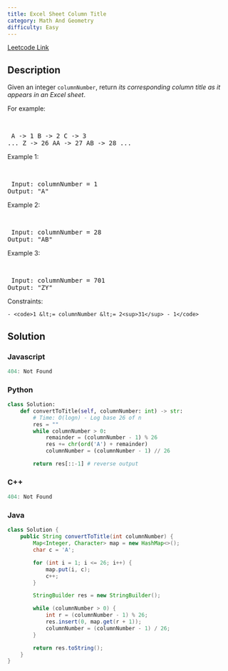 ```yaml
---
title: Excel Sheet Column Title
category: Math And Geometry
difficulty: Easy
---
```


<Callout>

[Leetcode Link](https://leetcode.com/problems/excel-sheet-column-title)

</Callout>

## Description
Given an integer <code>columnNumber</code>, return *its corresponding column title as it appears in an Excel sheet*.

For example:

<br /><pre className="overflow-x-auto">
A -&gt; 1
B -&gt; 2
C -&gt; 3
...
Z -&gt; 26
AA -&gt; 27
AB -&gt; 28 
...
</pre>

 
Example 1:

<br /><pre className="overflow-x-auto">
Input: columnNumber = 1
Output: &quot;A&quot;
</pre>

Example 2:

<br /><pre className="overflow-x-auto">
Input: columnNumber = 28
Output: &quot;AB&quot;
</pre>

Example 3:

<br /><pre className="overflow-x-auto">
Input: columnNumber = 701
Output: &quot;ZY&quot;
</pre>

 
Constraints:


	- <code>1 &lt;= columnNumber &lt;= 2<sup>31</sup> - 1</code>



## Solution

### Javascript
```javascript
404: Not Found
```
### Python
```python
class Solution:
    def convertToTitle(self, columnNumber: int) -> str:
        # Time: O(logn) - Log base 26 of n
        res = ""
        while columnNumber > 0:
            remainder = (columnNumber - 1) % 26
            res += chr(ord('A') + remainder)
            columnNumber = (columnNumber - 1) // 26

        return res[::-1] # reverse output

```
### C++
```cpp
404: Not Found
```
### Java
```java
class Solution {
    public String convertToTitle(int columnNumber) {
        Map<Integer, Character> map = new HashMap<>();
        char c = 'A';

        for (int i = 1; i <= 26; i++) {
            map.put(i, c);
            c++;
        }

        StringBuilder res = new StringBuilder();

        while (columnNumber > 0) {
            int r = (columnNumber - 1) % 26;
            res.insert(0, map.get(r + 1));
            columnNumber = (columnNumber - 1) / 26;
        }

        return res.toString();
    }
}
```


